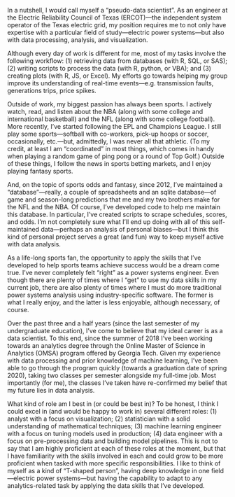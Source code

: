 In a nutshell, I would call myself a "pseudo-data scientist". As an engineer at the Electric Reliability Council of Texas (ERCOT)—the independent system operator of the Texas electric grid, my position requires me to not only have expertise with a particular field of study—electric power systems—but also with data processing, analysis, and visualization.

Although every day of work is different for me, most of my tasks involve the following workflow: (1) retrieving data from databases (with R, SQL, or SAS); (2) writing scripts to process the data (with R, python, or VBA); and (3) creating plots (with R, JS, or Excel). My efforts go towards helping my group improve its understanding of real-time events—e.g. transmission faults, generations trips, price spikes.

Outside of work, my biggest passion has always been sports. I actively watch, read, and listen about the NBA (along with some college and international basketball) and the NFL (along with some college football). More recently, I've started following the EPL and Champions League. I still play some sports—softball with co-workers, pick-up hoops or soccer, occasionally, etc.—but, admittedly, I was never all that athletic. (To my credit, at least I am "coordinated" in most things, which comes in handy when playing a random game of ping pong or a round of Top Golf.) Outside of these things, I follow the news in sports betting markets, and I enjoy playing fantasy sports. 

And, on the topic of sports odds and fantasy, since 2012, I've maintained a "database"—really, a couple of spreadsheets and an sqlite database—of game and season-long predictions that me and my two brothers make for the NFL and the NBA. Of course, I've developed code to help me maintain this database. In particular, I've created scripts to scrape schedules, scores, and odds. I'm not completely sure what I'll end up doing with all of this self-maintained data—perhaps an analysis of personal biases—but I think this kind of personal project serves a great (and fun) way to keep myself active with data analysis.

As a life-long sports fan, the opportunity to apply the skills that I've developed to help sports teams achieve success would be a dream come true. I've never completely felt "right" as a power systems engineer. Even though there are plenty of times where I "get" to use my data skills in my current job, there are also plenty of times where I must do more traditional power systems analysis using industry-specific software. The former is what I really enjoy, and the latter is less enjoyable, although necessary, of course.

Over the past three and a half years (since the last semester of my undergraduate education), I've come to believe that my ideal career is as a data scientist. To this end, since the summer of 2018 I've been working towards an analytics degree through the Online Master of Science in Analytics (OMSA) program offered by Georgia Tech. Given my experience with data processing and prior knowledge of machine learning, I've been able to go through the program quickly (towards a graduation date of spring 2020), taking two classes per semester alongside my full-time job. Most importantly (for me), the classes I've taken have re-confirmed my belief that my future lies in data analysis.

What kind of role am I best in (or could be best in)? To be honest, I think I could excel in (and would be happy to work in) several different roles: (1) analyst with a focus on visualization; (2) statistician with a solid understanding of mathematical techniques; (3) machine learning engineer with a focus on tuning models used in production; (4) data engineer with a focus on pre-processing data and building model pipelines. This is not to say that I am highly proficient at each of these roles at the moment, but that I have familiarity with the skills involved in each and could grow to be more proficient when tasked with more specific responsibilities. I like to think of myself as a kind of "T-shaped person", having deep knowledge in one field—electric power systems—but having the capability to adapt to any analytics-related task by applying the data skills that I've developed.
